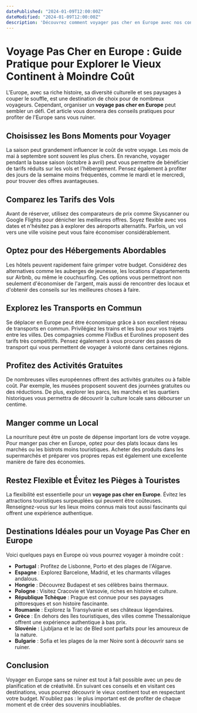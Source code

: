```yaml
---
datePublished: "2024-01-09T12:00:00Z"
dateModified: "2024-01-09T12:00:00Z"
description: 'Découvrez comment voyager pas cher en Europe avec nos conseils sur les destinations, les transports et les activités abordables.'
---
```


# Voyage Pas Cher en Europe : Guide Pratique pour Explorer le Vieux Continent à Moindre Coût

L'Europe, avec sa riche histoire, sa diversité culturelle et ses paysages à couper le souffle, est une destination de choix pour de nombreux voyageurs. Cependant, organiser un **voyage pas cher en Europe** peut sembler un défi. Cet article vous donnera des conseils pratiques pour profiter de l'Europe sans vous ruiner.

## Choisissez les Bons Moments pour Voyager

La saison peut grandement influencer le coût de votre voyage. Les mois de mai à septembre sont souvent les plus chers. En revanche, voyager pendant la basse saison (octobre à avril) peut vous permettre de bénéficier de tarifs réduits sur les vols et l'hébergement. Pensez également à profiter des jours de la semaine moins fréquentés, comme le mardi et le mercredi, pour trouver des offres avantageuses.

## Comparez les Tarifs des Vols

Avant de réserver, utilisez des comparateurs de prix comme Skyscanner ou Google Flights pour dénicher les meilleures offres. Soyez flexible avec vos dates et n'hésitez pas à explorer des aéroports alternatifs. Parfois, un vol vers une ville voisine peut vous faire économiser considérablement.

## Optez pour des Hébergements Abordables

Les hôtels peuvent rapidement faire grimper votre budget. Considérez des alternatives comme les auberges de jeunesse, les locations d'appartements sur Airbnb, ou même le couchsurfing. Ces options vous permettront non seulement d'économiser de l'argent, mais aussi de rencontrer des locaux et d'obtenir des conseils sur les meilleures choses à faire.

<PromotionSection />

## Explorez les Transports en Commun

Se déplacer en Europe peut être économique grâce à son excellent réseau de transports en commun. Privilégiez les trains et les bus pour vos trajets entre les villes. Des compagnies comme FlixBus et Eurolines proposent des tarifs très compétitifs. Pensez également à vous procurer des passes de transport qui vous permettent de voyager à volonté dans certaines régions.

## Profitez des Activités Gratuites

De nombreuses villes européennes offrent des activités gratuites ou à faible coût. Par exemple, les musées proposent souvent des journées gratuites ou des réductions. De plus, explorer les parcs, les marchés et les quartiers historiques vous permettra de découvrir la culture locale sans débourser un centime.

## Manger comme un Local

La nourriture peut être un poste de dépense important lors de votre voyage. Pour manger pas cher en Europe, optez pour des plats locaux dans les marchés ou les bistrots moins touristiques. Acheter des produits dans les supermarchés et préparer vos propres repas est également une excellente manière de faire des économies.

## Restez Flexible et Évitez les Pièges à Touristes

La flexibilité est essentielle pour un **voyage pas cher en Europe**. Évitez les attractions touristiques surpeuplées qui peuvent être coûteuses. Renseignez-vous sur les lieux moins connus mais tout aussi fascinants qui offrent une expérience authentique.

## Destinations Idéales pour un Voyage Pas Cher en Europe

Voici quelques pays en Europe où vous pourrez voyager à moindre coût :

- **Portugal** : Profitez de Lisbonne, Porto et des plages de l'Algarve.
- **Espagne** : Explorez Barcelone, Madrid, et les charmants villages andalous.
- **Hongrie** : Découvrez Budapest et ses célèbres bains thermaux.
- **Pologne** : Visitez Cracovie et Varsovie, riches en histoire et culture.
- **République Tchèque** : Prague est connue pour ses paysages pittoresques et son histoire fascinante.
- **Roumanie** : Explorez la Transylvanie et ses châteaux légendaires.
- **Grèce** : En dehors des îles touristiques, des villes comme Thessalonique offrent une expérience authentique à bas prix.
- **Slovénie** : Ljubljana et le lac de Bled sont parfaits pour les amoureux de la nature.
- **Bulgarie** : Sofia et les plages de la mer Noire sont à découvrir sans se ruiner.

## Conclusion

Voyager en Europe sans se ruiner est tout à fait possible avec un peu de planification et de créativité. En suivant ces conseils et en visitant ces destinations, vous pourrez découvrir le vieux continent tout en respectant votre budget. N'oubliez pas : le plus important est de profiter de chaque moment et de créer des souvenirs inoubliables.
